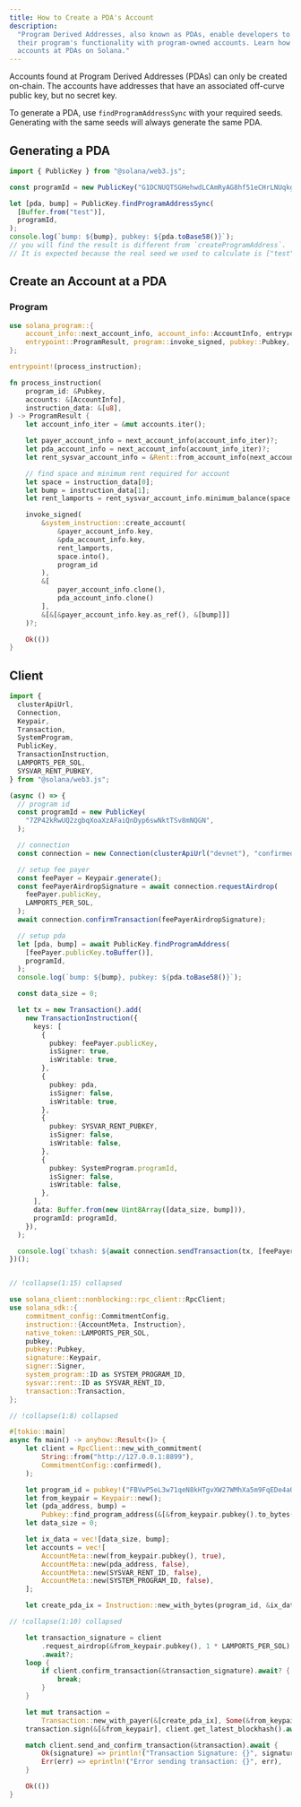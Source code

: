 ```yaml
---
title: How to Create a PDA's Account
description:
  "Program Derived Addresses, also known as PDAs, enable developers to extend
  their program's functionality with program-owned accounts. Learn how to create
  accounts at PDAs on Solana."
---
```


Accounts found at Program Derived Addresses (PDAs) can only be created on-chain.
The accounts have addresses that have an associated off-curve public key, but no
secret key.

To generate a PDA, use `findProgramAddressSync` with your required seeds.
Generating with the same seeds will always generate the same PDA.

## Generating a PDA

```typescript title="generate-pda.ts"
import { PublicKey } from "@solana/web3.js";

const programId = new PublicKey("G1DCNUQTSGHehwdLCAmRyAG8hf51eCHrLNUqkgGKYASj");

let [pda, bump] = PublicKey.findProgramAddressSync(
  [Buffer.from("test")],
  programId,
);
console.log(`bump: ${bump}, pubkey: ${pda.toBase58()}`);
// you will find the result is different from `createProgramAddress`.
// It is expected because the real seed we used to calculate is ["test" + bump]
```

## Create an Account at a PDA

### Program

```rust title="create-pda.rs" {24-37}
use solana_program::{
    account_info::next_account_info, account_info::AccountInfo, entrypoint,
    entrypoint::ProgramResult, program::invoke_signed, pubkey::Pubkey, system_instruction, sysvar::{rent::Rent, Sysvar}
};

entrypoint!(process_instruction);

fn process_instruction(
    program_id: &Pubkey,
    accounts: &[AccountInfo],
    instruction_data: &[u8],
) -> ProgramResult {
    let account_info_iter = &mut accounts.iter();

    let payer_account_info = next_account_info(account_info_iter)?;
    let pda_account_info = next_account_info(account_info_iter)?;
    let rent_sysvar_account_info = &Rent::from_account_info(next_account_info(account_info_iter)?)?;

    // find space and minimum rent required for account
    let space = instruction_data[0];
    let bump = instruction_data[1];
    let rent_lamports = rent_sysvar_account_info.minimum_balance(space.into());

    invoke_signed(
        &system_instruction::create_account(
            &payer_account_info.key,
            &pda_account_info.key,
            rent_lamports,
            space.into(),
            program_id
        ),
        &[
            payer_account_info.clone(),
            pda_account_info.clone()
        ],
        &[&[&payer_account_info.key.as_ref(), &[bump]]]
    )?;

    Ok(())
}
```

## Client

<CodeTabs storage="cookbook">

```typescript  !! title="Legacy"
import {
  clusterApiUrl,
  Connection,
  Keypair,
  Transaction,
  SystemProgram,
  PublicKey,
  TransactionInstruction,
  LAMPORTS_PER_SOL,
  SYSVAR_RENT_PUBKEY,
} from "@solana/web3.js";

(async () => {
  // program id
  const programId = new PublicKey(
    "7ZP42kRwUQ2zgbqXoaXzAFaiQnDyp6swNktTSv8mNQGN",
  );

  // connection
  const connection = new Connection(clusterApiUrl("devnet"), "confirmed");

  // setup fee payer
  const feePayer = Keypair.generate();
  const feePayerAirdropSignature = await connection.requestAirdrop(
    feePayer.publicKey,
    LAMPORTS_PER_SOL,
  );
  await connection.confirmTransaction(feePayerAirdropSignature);

  // setup pda
  let [pda, bump] = await PublicKey.findProgramAddress(
    [feePayer.publicKey.toBuffer()],
    programId,
  );
  console.log(`bump: ${bump}, pubkey: ${pda.toBase58()}`);

  const data_size = 0;

  let tx = new Transaction().add(
    new TransactionInstruction({
      keys: [
        {
          pubkey: feePayer.publicKey,
          isSigner: true,
          isWritable: true,
        },
        {
          pubkey: pda,
          isSigner: false,
          isWritable: true,
        },
        {
          pubkey: SYSVAR_RENT_PUBKEY,
          isSigner: false,
          isWritable: false,
        },
        {
          pubkey: SystemProgram.programId,
          isSigner: false,
          isWritable: false,
        },
      ],
      data: Buffer.from(new Uint8Array([data_size, bump])),
      programId: programId,
    }),
  );

  console.log(`txhash: ${await connection.sendTransaction(tx, [feePayer])}`);
})();
```

```rust  !! title="Rust"

// !collapse(1:15) collapsed

use solana_client::nonblocking::rpc_client::RpcClient;
use solana_sdk::{
    commitment_config::CommitmentConfig,
    instruction::{AccountMeta, Instruction},
    native_token::LAMPORTS_PER_SOL,
    pubkey,
    pubkey::Pubkey,
    signature::Keypair,
    signer::Signer,
    system_program::ID as SYSTEM_PROGRAM_ID,
    sysvar::rent::ID as SYSVAR_RENT_ID,
    transaction::Transaction,
};

// !collapse(1:8) collapsed

#[tokio::main]
async fn main() -> anyhow::Result<()> {
    let client = RpcClient::new_with_commitment(
        String::from("http://127.0.0.1:8899"),
        CommitmentConfig::confirmed(),
    );

    let program_id = pubkey!("FBVwP5eL3w71qeN8kHTgvXW27WMhXa5m9FqEDe4aQBEE");
    let from_keypair = Keypair::new();
    let (pda_address, bump) =
        Pubkey::find_program_address(&[&from_keypair.pubkey().to_bytes()], &program_id);
    let data_size = 0;

    let ix_data = vec![data_size, bump];
    let accounts = vec![
        AccountMeta::new(from_keypair.pubkey(), true),
        AccountMeta::new(pda_address, false),
        AccountMeta::new(SYSVAR_RENT_ID, false),
        AccountMeta::new(SYSTEM_PROGRAM_ID, false),
    ];

    let create_pda_ix = Instruction::new_with_bytes(program_id, &ix_data, accounts);

// !collapse(1:10) collapsed

    let transaction_signature = client
        .request_airdrop(&from_keypair.pubkey(), 1 * LAMPORTS_PER_SOL)
        .await?;
    loop {
        if client.confirm_transaction(&transaction_signature).await? {
            break;
        }
    }

    let mut transaction =
        Transaction::new_with_payer(&[create_pda_ix], Some(&from_keypair.pubkey()));
    transaction.sign(&[&from_keypair], client.get_latest_blockhash().await?);

    match client.send_and_confirm_transaction(&transaction).await {
        Ok(signature) => println!("Transaction Signature: {}", signature),
        Err(err) => eprintln!("Error sending transaction: {}", err),
    }

    Ok(())
}
```

</CodeTabs>
